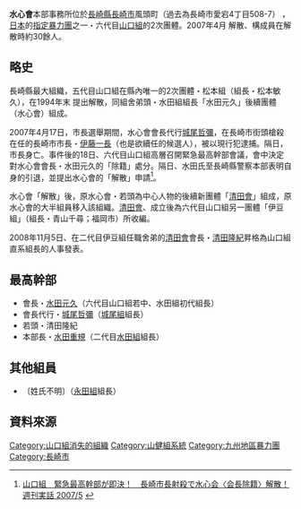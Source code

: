 '''水心會'''本部事務所位於[[長崎縣|長崎縣]][[長崎市|長崎市]]風頭町（過去為長崎市愛宕4丁目508-7） ，[[日本|日本]]的[[指定暴力團|指定暴力團]]之一・六代目[[山口組|山口組]]的2次團體。2007年4月 解散、構成員在解散時約30餘人。

==略史==
長崎縣最大組織，五代目山口組在縣內唯一的2次團體・松本組（組長・松本敏久），在1994年末 提出解散，同組舍弟頭・水田組組長「水田元久」後續團體（水心會）組成。

2007年4月17日，市長選舉期間，水心會會長代行[[城尾哲彌|城尾哲彌]]，在長崎市街頭槍殺在任的長崎市市長・[[伊藤一長|伊藤一長]]（也是欲續任的候選人），被以現行犯逮捕。隔日，市長身亡。事件後的18日、六代目山口組高層召開緊急最高幹部會議，會中決定對水心會會長・水田元久的「除籍」處分。隔日、水田氏至長崎縣警察本部表明自身的引退，並提出水心會的「解散」申請<ref>[http://www.nihonjournal.jp/web/jituwa_200718/index.html 山口組　緊急最高幹部が即決！　長崎市長射殺で水心会〈会長除籍〉解散！週刊実話 2007/5] {{Wayback|url=http://www.nihonjournal.jp/web/jituwa_200718/index.html |date=20131105051140 }}</ref>。

水心會「解散」後，原水心會・若頭為中心人物的後續新團體「[[清田會|清田會]]」組成，原水心會的大半組員移入該組織。[[清田會|清田會]]、成立後為六代目山口組另一團體「伊豆組」（組長・青山千尋；福岡市）所收編。

2008年11月5日、在二代目伊豆組任職舍弟的[[清田會|清田會]]會長・[[清田隆紀|清田隆紀]]昇格為山口組直系組長的人事發表。

==最高幹部==
*會長・[[水田元久|水田元久]]（六代目山口組若中、水田組初代組長）
*會長代行・[[城尾哲彌|城尾哲彌]]（[[城尾組|城尾組]]組長）
*若頭・清田隆紀
*本部長・[[水田重規|水田重規]]（二代目[[水田組|水田組]]組長）

==其他組員==
*〔姓氏不明〕（[[永田組|永田組]]組長）

== 資料來源 ==
{{reflist}}

{{六代目山口組}}

{{DEFAULTSORT:Suishin-kai}}
[[Category:山口組消失的組織|Category:山口組消失的組織]]
[[Category:山健組系統|Category:山健組系統]]
[[Category:九州地區暴力團|Category:九州地區暴力團]]
[[Category:長崎市|Category:長崎市]]